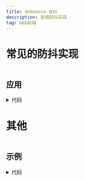 ```yaml
---
title: debounce 去抖
description: 前端防抖实现
tag: web前端
---
```



# 常见的防抖实现

```typescript file=src/shared/utils/debounce.ts
```

## 应用

<DebounceExample />

<details>
  <summary>代码</summary>
  ```typescript file=src/example/debounce/index.tsx
  ```
</details>

# 其他

```typescript file=src/shared/utils/trailed.ts
```

## 示例
<TrailedExample />

<details>
  <summary>代码</summary>
  ```typescript file=src/example/debounce/trailed.tsx
  ```
</details>
